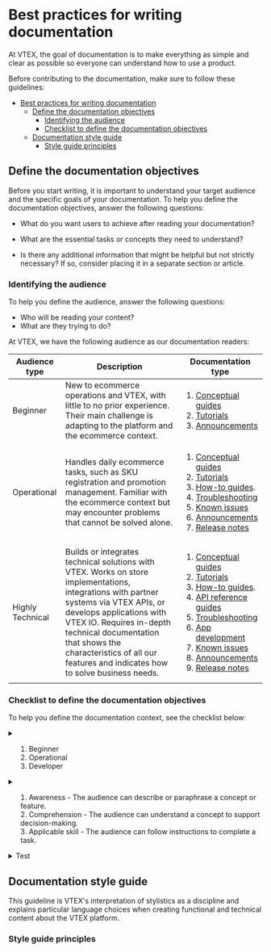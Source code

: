 # Best practices for writing documentation

At VTEX, the goal of documentation is to make everything as simple and clear as possible so everyone can understand how to use a product.

Before contributing to the documentation, make sure to follow these guidelines:

- [Best practices for writing documentation](#best-practices-for-writing-documentation)
  - [Define the documentation objectives](#define-the-documentation-objectives)
    - [Identifying the audience](#identifying-the-audience)
    - [Checklist to define the documentation objectives](#checklist-to-define-the-documentation-objectives)
  - [Documentation style guide](#documentation-style-guide)
    - [Style guide principles](#style-guide-principles)

## Define the documentation objectives

Before you start writing, it is important to understand your target audience and the specific goals of your documentation. To help you define the documentation objectives, answer the following questions:

- What do you want users to achieve after reading your documentation?

- What are the essential tasks or concepts they need to understand?

- Is there any additional information that might be helpful but not strictly necessary? If so, consider placing it in a separate section or article.

### Identifying the audience

To help you define the audience, answer the following questions:

- Who will be reading your content?
- What are they trying to do?

At VTEX, we have the following audience as our documentation readers:

| Audience type    | Description                                                                                                                                                                                                                                                                                                         | Documentation type                                                                                                                                                                                                                                                                                 |
| ---------------- | ------------------------------------------------------------------------------------------------------------------------------------------------------------------------------------------------------------------------------------------------------------------------------------------------------------------- | -------------------------------------------------------------------------------------------------------------------------------------------------------------------------------------------------------------------------------------------------------------------------------------------------- |
| Beginner         | New to ecommerce operations and VTEX, with little to no prior experience. Their main challenge is adapting to the platform and the ecommerce context.                                                                                                                                                               | <ol><li>[Conceptual guides](LINK)</li><li>[Tutorials](LINK)</li><li>[Announcements](LINK)</li></ol>                                                                                                                                                                                                |
| Operational      | Handles daily ecommerce tasks, such as SKU registration and promotion management. Familiar with the ecommerce context but may encounter problems that cannot be solved alone.                                                                                                                                       | <ol><li>[Conceptual guides](LINK)</li> <li>[Tutorials](LINK)</li><li>[How-to guides](LINK).</li><li>[Troubleshooting](LINK)</li><li>[Known issues](LINK)</li><li>[Announcements](LINK)</li><li>[Release notes](LINK)</li></ol>                                                                     |
| Highly Technical | Builds or integrates technical solutions with VTEX. Works on store implementations, integrations with partner systems via VTEX APIs, or develops applications with VTEX IO. Requires in-depth technical documentation that shows the characteristics of all our features and indicates how to solve business needs. | <ol><li>[Conceptual guides](LINK)</li><li>[Tutorials](LINK)</li><li>[How-to guides](LINK).</li><li>[API reference guides](LINK)</li><li>[Troubleshooting](LINK)</li><li>[App development](LINK)</li><li>[Known issues](LINK)</li><li>[Announcements](LINK)</li><li>[Release notes](LINK)</li></ol> |

### Checklist to define the documentation objectives

To help you define the documentation context, see the checklist below:

<CheckboxField label="Audience" id="checkboxfield-account" />
<details>
<summary>

<ol>
  <li>Beginner</li>
  <li>Operational</li>
  <li>Developer</li>
</ol>

</summary>
</details>

<CheckboxField label="Learning category" id="checkboxfield-onboarding" />
<details>
<summary>
<ol>
    <li>Awareness - The audience can describe or paraphrase a concept or feature.</li>
    <li>Comprehension - The audience can understand a concept to support decision-making.</li>
    <li>Applicable skill - The audience can follow instructions to complete a task.</li>
</ol>
</summary>

</details>

<CheckboxField label="Learning objective" id="checkboxfield-setting-up" />
<details>
<summary>Test</summary>

</details>

## Documentation style guide

This guideline is VTEX's interpretation of stylistics as a discipline and explains particular language choices when creating functional and technical content about the VTEX platform.

### Style guide principles
